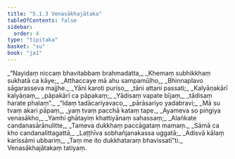```yaml
---
title: "5.1.3 Venasākhajātaka"
tableOfContents: false
sidebar:
  order: 4
type: "tipitaka"
basket: "su"
book: "ja1"
---
```



<DynamicBreadcrumb />

<Division number="14" book="ja1" bookNo="22" page="242">

<Paragraph number="1161" type="verses" book="ja1">
_“Nayidaṃ niccaṃ bhavitabbaṃ brahmadatta,_  
_Khemaṃ subhikkhaṃ sukhatā ca kāye;_  
_Atthaccaye mā ahu sampamūḷho,_  
_Bhinnaplavo sāgarasseva majjhe._  

</Paragraph>

</Division>
<Division number="15" book="ja1" bookNo="22" page="243">

<Paragraph number="1162" type="verses" book="ja1">
_Yāni karoti puriso,_  
_tāni attani passati;_  
_Kalyāṇakārī kalyāṇaṃ,_  
_pāpakārī ca pāpakaṃ;_  
_Yādisaṃ vapate bījaṃ,_  
_tādisaṃ harate phalaṃ”._  

</Paragraph>

</Division>
<Division number="16" book="ja1" bookNo="22" page="243">

<Paragraph number="1163" type="verses" book="ja1">
_“Idaṃ tadācariyavaco,_  
_pārāsariyo yadabravi;_  
_Mā su tvaṃ akari pāpaṃ,_  
_yaṃ tvaṃ pacchā kataṃ tape._  

</Paragraph>

</Division>
<Division number="17" book="ja1" bookNo="22" page="243">

<Paragraph number="1164" type="verses" book="ja1">
_Ayameva so piṅgiya venasākho,_  
_Yamhi ghātayiṃ khattiyānaṃ sahassaṃ;_  
_Alaṅkate candanasārānulitte,_  
_Tameva dukkhaṃ paccāgataṃ mamaṃ._  

</Paragraph>

</Division>
<Division number="18" book="ja1" bookNo="22" page="243">

<Paragraph number="1165" type="verses" book="ja1">
_Sāmā ca kho candanalittagattā,_  
_Laṭṭhīva sobhañjanakassa uggatā;_  
_Adisvā kālaṃ karissāmi ubbariṃ,_  
_Taṃ me ito dukkhataraṃ bhavissatī”ti._  


</Paragraph>
</Division>

<Paragraph number="1166" type="center" book="ja1">
Venasākhajātakaṃ tatiyaṃ.
</Paragraph>